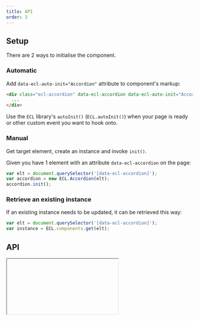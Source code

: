 ```yaml
---
title: API
order: 3
---
```



## Setup

There are 2 ways to initialise the component.

### Automatic

Add `data-ecl-auto-init="Accordion"` attribute to component's markup:

```html
<div class="ecl-accordion" data-ecl-accordion data-ecl-auto-init="Accordion">
  ...
</div>
```

Use the `ECL` library's `autoInit()` (`ECL.autoInit()`) when your page is ready or other custom event you want to hook onto.

### Manual

Get target element, create an instance and invoke `init()`.

Given you have 1 element with an attribute `data-ecl-accordion` on the page:

```js
var elt = document.querySelector('[data-ecl-accordion]');
var accordion = new ECL.Accordion(elt);
accordion.init();
```

### Retrieve an existing instance

If an existing instance needs to be updated, it can be retrieved this way:

```js
var elt = document.querySelector('[data-ecl-accordion]');
var instance = ECL.components.get(elt);
```

## API

<Iframe url="../../../../apis/Accordion.html" />
